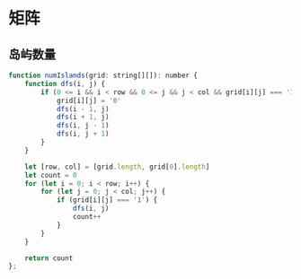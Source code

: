 # 矩阵
## 岛屿数量
```js
function numIslands(grid: string[][]): number {
    function dfs(i, j) {
        if (0 <= i && i < row && 0 <= j && j < col && grid[i][j] === '1') {
            grid[i][j] = '0'
            dfs(i - 1, j)
            dfs(i + 1, j)
            dfs(i, j - 1)
            dfs(i, j + 1)
        }
    }

    let [row, col] = [grid.length, grid[0].length]
    let count = 0
    for (let i = 0; i < row; i++) {
        for (let j = 0; j < col; j++) {
            if (grid[i][j] === '1') {
                dfs(i, j)
                count++
            }
        }
    }

    return count
};
```